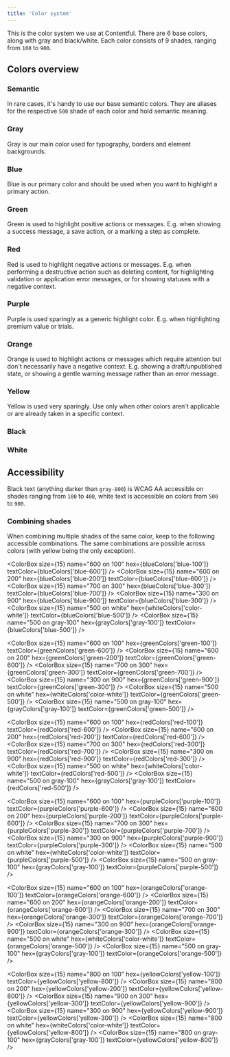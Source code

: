```yaml
---
title: 'Color system'
---
```



This is the color system we use at Contentful. There are 6 base colors, along with gray and black/white. Each color consists of 9 shades, ranging from `100` to `900`.

## Colors overview

### Semantic

In rare cases, it's handy to use our base semantic colors. They are aliases for the respective `500` shade of each color and hold semantic meaning.

<ColorSwatchGroup group={semanticColors} />

### Gray

Gray is our main color used for typography, borders and element backgrounds.

<ColorSwatchGroup group={grayColors} />

### Blue

Blue is our primary color and should be used when you want to highlight
a primary action.

<ColorSwatchGroup group={blueColors} />

### Green

Green is used to highlight positive actions or messages. E.g. when
showing a success message, a save action, or a marking a step as
complete.

<ColorSwatchGroup group={greenColors} />

### Red

Red is used to highlight negative actions or messages. E.g. when performing
a destructive action such as deleting content, for highlighting validation
or application error messages, or for showing statuses with a negative
context.

<ColorSwatchGroup group={redColors} />

### Purple

Purple is used sparingly as a generic highlight color. E.g. when highlighting premium value or trials.

<ColorSwatchGroup group={purpleColors} />

### Orange

Orange is used to highlight actions or messages which require attention but
don't necessarily have a negative context. E.g. showing a draft/unpublished
state, or showing a gentle warning message rather than an error message.

<ColorSwatchGroup group={orangeColors} />

### Yellow

Yellow is used very sparingly. Use only when other colors aren't applicable or are already taken in a specific context.

<ColorSwatchGroup group={yellowColors} />

### Black

<ColorSwatchGroup group={blackColors} />

### White

<ColorSwatchGroup group={whiteColors} />

## Accessibility

Black text (anything darker than `gray-800`) is WCAG AA accessible on shades ranging from `100` to `400`, white text is accessible on colors from `500` to `900`.

<ColorA11yGroup group={grayColors} />
<ColorA11yGroup group={blueColors} />
<ColorA11yGroup group={greenColors} />
<ColorA11yGroup group={redColors} />
<ColorA11yGroup group={purpleColors} />
<ColorA11yGroup group={orangeColors} />
<ColorA11yGroup group={yellowColors} />

### Combining shades

When combining multiple shades of the same color, keep to the following accessible combinations. The same combinations are possible across colors (with yellow being the only exception).

<ColorBox
  size={15}
  name="600 on 100"
  hex={blueColors['blue-100']}
  textColor={blueColors['blue-600']}
/>
<ColorBox
  size={15}
  name="600 on 200"
  hex={blueColors['blue-200']}
  textColor={blueColors['blue-600']}
/>
<ColorBox
  size={15}
  name="700 on 300"
  hex={blueColors['blue-300']}
  textColor={blueColors['blue-700']}
/>
<ColorBox
  size={15}
  name="300 on 900"
  hex={blueColors['blue-900']}
  textColor={blueColors['blue-300']}
/>
<ColorBox
  size={15}
  name="500 on white"
  hex={whiteColors['color-white']}
  textColor={blueColors['blue-500']}
/>
<ColorBox
  size={15}
  name="500 on gray-100"
  hex={grayColors['gray-100']}
  textColor={blueColors['blue-500']}
/>

<ColorBox
  size={15}
  name="600 on 100"
  hex={greenColors['green-100']}
  textColor={greenColors['green-600']}
/>
<ColorBox
  size={15}
  name="600 on 200"
  hex={greenColors['green-200']}
  textColor={greenColors['green-600']}
/>
<ColorBox
  size={15}
  name="700 on 300"
  hex={greenColors['green-300']}
  textColor={greenColors['green-700']}
/>
<ColorBox
  size={15}
  name="300 on 900"
  hex={greenColors['green-900']}
  textColor={greenColors['green-300']}
/>
<ColorBox
  size={15}
  name="500 on white"
  hex={whiteColors['color-white']}
  textColor={greenColors['green-500']}
/>
<ColorBox
  size={15}
  name="500 on gray-100"
  hex={grayColors['gray-100']}
  textColor={greenColors['green-500']}
/>

<ColorBox
  size={15}
  name="600 on 100"
  hex={redColors['red-100']}
  textColor={redColors['red-600']}
/>
<ColorBox
  size={15}
  name="600 on 200"
  hex={redColors['red-200']}
  textColor={redColors['red-600']}
/>
<ColorBox
  size={15}
  name="700 on 300"
  hex={redColors['red-300']}
  textColor={redColors['red-700']}
/>
<ColorBox
  size={15}
  name="300 on 900"
  hex={redColors['red-900']}
  textColor={redColors['red-300']}
/>
<ColorBox
  size={15}
  name="500 on white"
  hex={whiteColors['color-white']}
  textColor={redColors['red-500']}
/>
<ColorBox
  size={15}
  name="500 on gray-100"
  hex={grayColors['gray-100']}
  textColor={redColors['red-500']}
/>

<ColorBox
  size={15}
  name="600 on 100"
  hex={purpleColors['purple-100']}
  textColor={purpleColors['purple-600']}
/>
<ColorBox
  size={15}
  name="600 on 200"
  hex={purpleColors['purple-200']}
  textColor={purpleColors['purple-600']}
/>
<ColorBox
  size={15}
  name="700 on 300"
  hex={purpleColors['purple-300']}
  textColor={purpleColors['purple-700']}
/>
<ColorBox
  size={15}
  name="300 on 900"
  hex={purpleColors['purple-900']}
  textColor={purpleColors['purple-300']}
/>
<ColorBox
  size={15}
  name="500 on white"
  hex={whiteColors['color-white']}
  textColor={purpleColors['purple-500']}
/>
<ColorBox
  size={15}
  name="500 on gray-100"
  hex={grayColors['gray-100']}
  textColor={purpleColors['purple-500']}
/>

<ColorBox
  size={15}
  name="600 on 100"
  hex={orangeColors['orange-100']}
  textColor={orangeColors['orange-600']}
/>
<ColorBox
  size={15}
  name="600 on 200"
  hex={orangeColors['orange-200']}
  textColor={orangeColors['orange-600']}
/>
<ColorBox
  size={15}
  name="700 on 300"
  hex={orangeColors['orange-300']}
  textColor={orangeColors['orange-700']}
/>
<ColorBox
  size={15}
  name="300 on 900"
  hex={orangeColors['orange-900']}
  textColor={orangeColors['orange-300']}
/>
<ColorBox
  size={15}
  name="500 on white"
  hex={whiteColors['color-white']}
  textColor={orangeColors['orange-500']}
/>
<ColorBox
  size={15}
  name="500 on gray-100"
  hex={grayColors['gray-100']}
  textColor={orangeColors['orange-500']}
/>

<ColorBox
  size={15}
  name="800 on 100"
  hex={yellowColors['yellow-100']}
  textColor={yellowColors['yellow-800']}
/>
<ColorBox
  size={15}
  name="800 on 200"
  hex={yellowColors['yellow-200']}
  textColor={yellowColors['yellow-800']}
/>
<ColorBox
  size={15}
  name="900 on 300"
  hex={yellowColors['yellow-300']}
  textColor={yellowColors['yellow-900']}
/>
<ColorBox
  size={15}
  name="300 on 900"
  hex={yellowColors['yellow-900']}
  textColor={yellowColors['yellow-300']}
/>
<ColorBox
  size={15}
  name="800 on white"
  hex={whiteColors['color-white']}
  textColor={yellowColors['yellow-800']}
/>
<ColorBox
  size={15}
  name="800 on gray-100"
  hex={grayColors['gray-100']}
  textColor={yellowColors['yellow-800']}
/>
